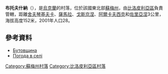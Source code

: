 {{coord|50|58|20|N|34|26|21|E|scale:100000_region:UA|display=title}}

'''布托夫什納'''（{{lang-uk|Бутовщина}}），是[[烏克蘭|烏克蘭]]的村落，位於該國東北部[[蘇梅州|蘇梅州]]，由[[比洛皮利亞區|比洛皮利亞區]]負責管轄，距離[[舍夫琴基夫卡_(比洛皮利亞區)|舍夫琴基夫卡]]、[[薩馬拉_(比洛皮利亞區)|薩馬拉]]、[[戈斯京涅_(比洛皮利亞區)|戈斯京涅]]、[[阿爾卡夫西克|阿爾卡夫西克]]和[[佐里亞涅|佐里亞涅]]3公里，海拔高度152米，2001年人口28。

==參考資料==
*[http://w1.c1.rada.gov.ua/pls/z7502/A005?rdat1=02.02.2010&rf7571=28568 Бутовщина]{{dead link|date=2017年12月 |bot=InternetArchiveBot |fix-attempted=yes }}
*[http://weather.in.ua/ua/symskaja/2390 Погода в селі ] {{Wayback|url=http://weather.in.ua/ua/symskaja/2390 |date=20190713055205 }}

{{DEFAULTSORT:Бутовщина}}

[[Category:蘇梅州村落|Category:蘇梅州村落]]
[[Category:比洛皮利亞區村落|Category:比洛皮利亞區村落]]


{{Sumy-geo-stub}}